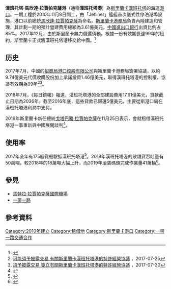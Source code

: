 '''漢班托塔·馬欣達·拉賈帕克薩港'''{{R|sdt-mrp}}（通稱'''漢班托塔港'''）為[[斯里蘭卡|斯里蘭卡]][[漢班托塔|漢班托塔]]的海運[[港口|港口]]。一期工程於2010年11月8日開工，由「Jetliner」艦艇首次儀式性停泊港埠設施，港口以前總統[[馬欣達·拉賈帕克薩|馬欣達·拉賈帕克薩]]為命名{{R|dm-birthday}}{{R|th-hpo}}。[[斯里蘭卡港務局|斯里蘭卡港務局]]負責內陸建造和管理{{R|slpa-poh}}，其計劃一期的預計營建費用總額為3.61億美元，[[中國進出口銀行|中國進出口銀行]]出資比例占85%{{R|slpa-poh}}。2017年12月，由於斯里蘭卡無力償還債務，根據一份有效期長達99年的租約，斯里蘭卡正式將漢班托塔港移交給中國。<ref>{{cite article |author=KAI SCHULTZ |url=https://cn.nytimes.com/world/20171213/sri-lanka-china-port/zh-hant/ |title=無力償還債務，斯里蘭卡將戰略港口移交中國 |language=zh |access-date=2020-03-08 |archive-date=2021-03-29 |archive-url=https://web.archive.org/web/20210329171622/https://cn.nytimes.com/world/20171213/sri-lanka-china-port/zh-hant/ |dead-url=no }}</ref>

==历史==
2017年7月，中國的[[招商局港口|招商局港口控股有限公司]]與斯里蘭卡港務局簽署協議，以約9.74億美元代價收購股份加上承諾投資1.46億美元，取得漢班托塔港的控制權，協議有效期為99年<ref>[http://www.hkexnews.hk/listedco/listconews/SEHK/2017/0725/LTN20170725445_C.pdf 可能須予披露交易 有關斯里蘭卡漢班托塔港的特許經營協議] {{Wayback|url=http://www.hkexnews.hk/listedco/listconews/SEHK/2017/0725/LTN20170725445_C.pdf |date=20180226092144 }}，2017-07-25</ref><ref>[http://www.hkexnews.hk/listedco/listconews/SEHK/2017/0730/LTN20170730004_C.pdf 須予披露交易 簽立有關斯里蘭卡漢班托塔港的特許經營協議] {{Wayback|url=http://www.hkexnews.hk/listedco/listconews/SEHK/2017/0730/LTN20170730004_C.pdf |date=20180226211532 }}，2017-07-30</ref>。

2018年7月，《每日鏡報》報道，漢班托塔港的全部建設費用17.61億美元，貸款截止日期為2036年。截至2016年底，這些貸款已歸還5億美元，主要從斯港口局在漢班托塔港利潤中支付。

2019年斯里蘭卡新任總統[[戈塔巴雅·拉賈帕克薩|戈塔巴雅·拉賈帕克薩]]在11月25日表示，會就租借漢班托塔港一事重新與中國展開談判<ref>{{cite web |author1=弗林 |title=斯里蘭卡總統預備訪印： 斯國系中立國 將重新談判出租中企港口 |url=http://www.rfi.fr/tw/%E4%B8%AD%E5%9C%8B/20191125-%E6%96%AF%E9%87%8C%E8%98%AD%E5%8D%A1%E7%B8%BD%E7%B5%B1%E9%A0%90%E5%82%99%E8%A8%AA%E5%8D%B0-%E6%96%AF%E5%9C%8B%E7%B3%BB%E4%B8%AD%E7%AB%8B%E5%9C%8B-%E5%B0%87%E9%87%8D%E6%96%B0%E8%AB%87%E5%88%A4%E5%87%BA%E7%A7%9F%E4%B8%AD%E4%BC%81%E6%B8%AF%E5%8F%A3 |website=RFI - 法國國際廣播電台 |accessdate=2019-11-26 |language=zh-Hant |date=2019-11-25 |archive-date=2020-11-18 |archive-url=https://web.archive.org/web/20201118181046/https://www.rfi.fr/tw/%E4%B8%AD%E5%9C%8B/20191125-%E6%96%AF%E9%87%8C%E8%98%AD%E5%8D%A1%E7%B8%BD%E7%B5%B1%E9%A0%90%E5%82%99%E8%A8%AA%E5%8D%B0-%E6%96%AF%E5%9C%8B%E7%B3%BB%E4%B8%AD%E7%AB%8B%E5%9C%8B-%E5%B0%87%E9%87%8D%E6%96%B0%E8%AB%87%E5%88%A4%E5%87%BA%E7%A7%9F%E4%B8%AD%E4%BC%81%E6%B8%AF%E5%8F%A3 |dead-url=no }}</ref>。

==使用率==
2017年全年有175艘貨船駛抵漢班托塔港<ref>{{Cite web |url=https://www.hellenicshippingnews.com/last-year-183-ships-arrive-at-sri-lankas-hambantota-port/ |title=Last year 183 ships arrive at Sri Lanka’s Hambantota port |date=2018-02-26 |access-date=2019-01-23 |archive-date=2020-06-29 |archive-url=https://web.archive.org/web/20200629032418/https://www.hellenicshippingnews.com/last-year-183-ships-arrive-at-sri-lankas-hambantota-port/ |dead-url=no }}</ref>。2019年漢班托塔港的散雜貨吞吐量有50萬噸，較2018年的18萬噸大幅上升，而2019年滾裝碼頭完成作業量41萬輛<ref>{{Cite web |url=https://www1.hkexnews.hk/listedco/listconews/sehk/2020/0330/2020033000278_c.pdf |title=招商局港口控股有限公司2019年未經審核全年業績公佈 |page=27 |access-date=2020-03-30 |archive-date=2020-03-30 |archive-url=https://web.archive.org/web/20200330044459/https://www1.hkexnews.hk/listedco/listconews/sehk/2020/0330/2020033000278_c.pdf |dead-url=no }}</ref>。

== 參見 ==
* [[馬特拉·拉賈帕克薩國際機場|馬特拉·拉賈帕克薩國際機場]]
* [[一带一路|一带一路]]

== 參考資料 ==
{{reflist|32em|refs=
* <ref name="sdt-mrp">{{cite news |script-title=en:‘Mahinda Rajapaksa Port’ in Hambantota |url= http://www.sundaytimes.lk/video-gallery/viewvideo/47/news-a-politics/mahinda-rajapaksa-port-in-hambantota.html |newspaper= The Sunday Times (Sri Lanka) |accessdate=2013-03-03 |archiveurl= https://web.archive.org/web/20130121012917/http://sundaytimes.lk/video-gallery/viewvideo/47/news-a-politics/mahinda-rajapaksa-port-in-hambantota.html |archivedate= 2013-01-21 }}</ref>

* <ref name="dm-birthday">{{cite news |title= Hambantota Port to be opened on President’s birthday: Chamal |url= http://www.dailymirror.lk/print/index.php/news/provincial-news/3891.html|newspaper= Daily Mirror |date= 2010-02-17 |accessdate= 2010-03-10 |archiveurl= https://web.archive.org/web/20100830122808/http://www.dailymirror.lk/print/index.php/news/provincial-news/3891.html |archivedate=  2010-08-30}}</ref>

* <ref name="th-hpo">{{cite news |author= B. Muralidhar Reddy |title= Hambantota port opened |url= http://www.thehindu.com/news/international/article894229.ece |newspaper= The Hindu |date= 2010-11-18 |accessdate= 2010-11-20 |archive-date= 2018-12-26 |archive-url= https://web.archive.org/web/20181226045029/https://www.thehindu.com/news/international/Hambantota-port-opened/article15691420.ece |dead-url= no }}</ref>

* <ref name="slpa-poh">{{Cite web|url= http://www.slpa.lk/port_hambantota.asp?chk=4 |title= Development of Port in Hambantota|accessdate= 2010-03-10 |work= Sri Lanka Port Authority |archiveurl= https://web.archive.org/web/20160416215328/http://www.slpa.lk/port_hambantota.asp?chk=4|archivedate= 2016-04-16}}</ref>
}}

{{一带一路}}
[[Category:2010年建立|Category:2010年建立]]
[[Category:租借地|Category:租借地]]
[[Category:斯里蘭卡港口|Category:斯里蘭卡港口]]
[[Category:一带一路交通合作|Category:一带一路交通合作]]
